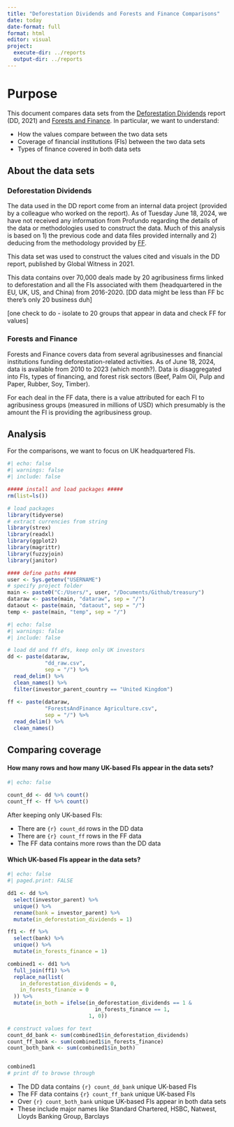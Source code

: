 ```yaml
---
title: "Deforestation Dividends and Forests and Finance Comparisons"
date: today
date-format: full
format: html
editor: visual
project:
  execute-dir: ../reports
  output-dir: ../reports
---
```


# Purpose

This document compares data sets from the [Deforestation Dividends](https://www.globalwitness.org/en/campaigns/forests/deforestation-dividends/) report (DD, 2021) and [Forests and Finance](https://forestsandfinance.org/data/). In particular, we want to understand:

-   How the values compare between the two data sets
-   Coverage of financial institutions (FIs) between the two data sets
-   Types of finance covered in both data sets

## About the data sets

### Deforestation Dividends

The data used in the DD report come from an internal data project (provided by a colleague who worked on the report). As of Tuesday June 18, 2024, we have not received any information from Profundo regarding the details of the data or methodologies used to construct the data. Much of this analysis is based on 1) the previous code and data files provided internally and 2) deducing from the methodology provided by [FF](https://forestsandfinance.org/wp-content/uploads/2023/12/Forests-Finance-financial-research-methodology-231211.pdf).

This data set was used to construct the values cited and visuals in the DD report, published by Global Witness in 2021.

This data contains over 70,000 deals made by 20 agribusiness firms linked to deforestation and all the FIs associated with them (headquartered in the EU, UK, US, and China) from 2016-2020. \[DD data might be less than FF bc there's only 20 business duh\]

\[one check to do - isolate to 20 groups that appear in data and check FF for values\]

### Forests and Finance

Forests and Finance covers data from several agribusinesses and financial institutions funding deforestation-related activities. As of June 18, 2024, data is available from 2010 to 2023 (which month?). Data is disaggregated into FIs, types of financing, and forest risk sectors (Beef, Palm Oil, Pulp and Paper, Rubber, Soy, Timber).

For each deal in the FF data, there is a value attributed for each FI to agribusiness groups (measured in millions of USD) which presumably is the amount the FI is providing the agribusiness group.

## Analysis

For the comparisons, we want to focus on UK headquartered FIs.

```r
#| echo: false
#| warnings: false
#| include: false

##### install and load packages #####
rm(list=ls())

# load packages
library(tidyverse)
# extract currencies from string
library(strex)
library(readxl)
library(ggplot2)
library(magrittr)
library(fuzzyjoin)
library(janitor)

#### define paths ####
user <- Sys.getenv("USERNAME")
# specify project folder
main <- paste0("C:/Users/", user, "/Documents/Github/treasury")
dataraw <- paste(main, "dataraw", sep = "/")
dataout <- paste(main, "dataout", sep = "/")
temp <- paste(main, "temp", sep = "/")
```

```r
#| echo: false
#| warnings: false
#| include: false

# load dd and ff dfs, keep only UK investors
dd <- paste(dataraw,
            "dd_raw.csv",
            sep = "/") %>%
  read_delim() %>%
  clean_names() %>%
  filter(investor_parent_country == "United Kingdom")
  
ff <- paste(dataraw,
            "ForestsAndFinance Agriculture.csv",
            sep = "/") %>%
  read_delim() %>%
  clean_names()

```

## Comparing coverage

#### How many rows and how many UK-based FIs appear in the data sets?

```r
#| echo: false

count_dd <- dd %>% count()
count_ff <- ff %>% count()

```

After keeping only UK-based FIs:

-   There are `{r} count_dd` rows in the DD data
-   There are `{r} count_ff` rows in the FF data
-   The FF data contains more rows than the DD data

#### Which UK-based FIs appear in the data sets?

```r
#| echo: false
#| paged.print: FALSE

dd1 <- dd %>%
  select(investor_parent) %>%
  unique() %>%
  rename(bank = investor_parent) %>%
  mutate(in_deforestation_dividends = 1)

ff1 <- ff %>%
  select(bank) %>%
  unique() %>%
  mutate(in_forests_finance = 1)

combined1 <- dd1 %>%
  full_join(ff1) %>%
  replace_na(list(
    in_deforestation_dividends = 0,
    in_forests_finance = 0
  )) %>%
  mutate(in_both = ifelse(in_deforestation_dividends == 1 &
                            in_forests_finance == 1,
                          1, 0))

# construct values for text
count_dd_bank <- sum(combined1$in_deforestation_dividends)
count_ff_bank <- sum(combined1$in_forests_finance) 
count_both_bank <- sum(combined1$in_both)


combined1 
# print df to browse through 
```

-   The DD data contains `{r} count_dd_bank` unique UK-based FIs
-   The FF data contains `{r} count_ff_bank` unique UK-based FIs
-   Over `{r} count_both_bank` unique UK-based FIs appear in both data sets
-   These include major names like Standard Chartered, HSBC, Natwest, Lloyds Banking Group, Barclays

<!-- ## Running Code -->

<!-- When you click the **Render** button a document will be generated that includes both content and the output of embedded code. You can embed code like this: -->

<!-- ```{r} -->

<!-- 1 + 1 -->

<!-- ``` -->

<!-- You can add options to executable code like this -->

<!-- ```{r} -->

<!-- #| echo: false -->

<!-- 2 * 2 -->

<!-- ``` -->

<!-- The `echo: false` option disables the printing of code (only output is displayed). -->
